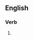 {{also|move the goalposts}}
==English==

===Verb===
{{head|en|verb}}

# {{alternative form of|move the goalposts|lang=en}}